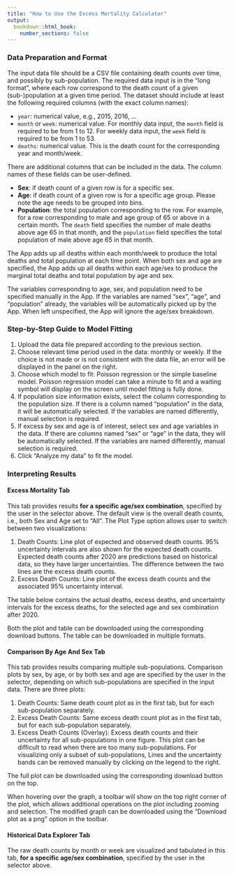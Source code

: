 ```yaml
---
title: "How to Use the Excess Mortality Calculator"
output:
  bookdown::html_book:
    number_sections: false
---
```



### Data Preparation and Format

The input data file should be a CSV file containing death counts over time, and possibly by sub-population. The required data input is in the "long format", where each row correspond to the death count of a given (sub-)population at a given time period. The dataset should include at least the following required columns (with the exact column names):

+ `year`: numerical value, e.g., 2015, 2016, ...
+ `month` or `week`: numerical value. For monthly data input, the `month` field is required to be from 1 to 12. For weekly data input, the `week` field is required to be from 1 to 53.
+ `deaths`: numerical value. This is the death count for the corresponding year and month/week. 


There are additional columns that can be included in the data. The column names of these fields can be user-defined.

+ **Sex**: if death count of a given row is for a specific sex.
+ **Age**: if death count of a given row is for a specific age group. Please note the age needs to be grouped into bins.
+ **Population**: the total population corresponding to the row. For example, for a row corresponding to male and age group of 65 or above in a certain month. The `death` field specifies the number of male deaths above age 65 in that month, and the `population` field specifies the total population of male above age 65 in that month.

The App adds up all deaths within each month/week to produce the total deaths and total population at each time point. When both sex and age are specified, the App adds up all deaths within each age/sex to produce the marginal total deaths and total population by age and sex. 

The variables corresponding to age, sex, and population need to be specified manually in the App. If the variables are named "sex", "age", and "population" already, the variables will be automatically picked up by the App. When left unspecified, the App will ignore the age/sex breakdown.

### Step-by-Step Guide to Model Fitting 

1. Upload the data file prepared according to the previous section.
2. Choose relevant time period used in the data: monthly or weekly. If the choice is not made or is not consistent with the data file, an error will be displayed in the panel on the right.
3. Choose which model to fit: Poisson regression or the simple baseline model. Poisson regression model can take a minute to fit and a waiting symbol will display on the screen until model fitting is fully done. 
4. If population size information exists, select the column corresponding to the population size. If there is a column named "population" in the data, it will be automatically selected. If the variables are named differently, manual selection is required.
5. If excess by sex and age is of interest, select sex and age variables in the data. If there are columns named "sex" or "age" in the data, they will be automatically selected. If the variables are named differently, manual selection is required.
6. Click "Analyze my data" to fit the model.

### Interpreting Results

#### Excess Mortality Tab
This tab provides results **for a specific age/sex combination**, specified by the user in the selector above. The default view is the overall death counts, i.e., both Sex and Age set to "All". The Plot Type option allows user to switch between two visualizations:

1. Death Counts: Line plot of expected and observed death counts. 95% uncertainty intervals are also shown for the expected death counts. Expected death counts after 2020 are predictions based on historical data, so they have larger uncertainties. The difference between the two lines are the excess death counts.
2. Excess Death Counts: Line plot of the excess death counts and the associated 95% uncertainty interval. 

The table below contains the actual deaths, excess deaths, and uncertainty intervals for the excess deaths, for the selected age and sex combination after 2020.

Both the plot and table can be downloaded using the corresponding download buttons. The table can be downloaded in multiple formats. 


#### Comparison By Age And Sex Tab
This tab provides results comparing multiple sub-populations. Comparison plots by sex, by age, or by both sex and age are specified by the user in the selector, depending on which sub-populations are specified in the input data. There are three plots:

1. Death Counts: Same death count plot as in the first tab, but for each sub-population separately.
2. Excess Death Counts: Same excess death count plot as in the first tab, but for each sub-population separately.
3. Excess Death Counts (Overlay): Excess death counts and their uncertainty for all sub-populations in one figure. This plot can be difficult to read when there are too many sub-populations. For visualizing only a subset of sub-populations, Lines and the uncertainty bands can be removed manually by clicking on the legend to the right.

The full plot can be downloaded using the corresponding download button on the top. 

When hovering over the graph, a toolbar will show on the top right corner of the plot, which allows additional operations on the plot including zooming and selection. The modified graph can be downloaded using the "Download plot as a png" option in the toolbar.

#### Historical Data Explorer Tab

The raw death counts by month or week are visualized and tabulated in this tab, **for a specific age/sex combination**, specified by the user in the selector above.
